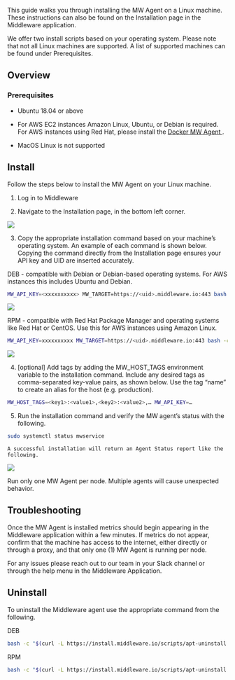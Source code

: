 This guide walks you through installing the MW Agent on a Linux machine. These instructions can also be found on the Installation page in the Middleware application. 

We offer two install scripts based on your operating system. Please note that not all Linux machines are supported. A list of supported machines can be found under Prerequisites.

## Overview
### Prerequisites

-   Ubuntu 18.04 or above

-   For AWS EC2 instances Amazon Linux, Ubuntu, or Debian is required. For AWS instances using Red Hat, please install the <a href="https://docs.middleware.io/docs/agent-installation/docker"> Docker MW Agent </a>. 

-   MacOS Linux is not supported

## Install

Follow the steps below to install the MW Agent on your Linux machine.

1.  Log in to Middleware

2.  Navigate to the Installation page, in the bottom left corner.
  <img src="/images/agent-installation/k1.png" />

3. Copy the appropriate installation command based on your machine’s operating system. An example of each command is shown below. Copying the command directly from the Installation page ensures your API key and UID are inserted accurately.

DEB - compatible with Debian or Debian-based operating systems. For AWS instances this includes Ubuntu and Debian.
```bash
MW_API_KEY=<xxxxxxxxxx> MW_TARGET=https://<uid>.middleware.io:443 bash -c "$(curl -L https://install.middleware.io/scripts/deb-install.sh)"
```
  <img src="/images/agent-installation/k3.jpg" />

RPM - compatible with Red Hat Package Manager and operating systems like Red Hat or CentOS. Use this for AWS instances using Amazon Linux. 
```bash
MW_API_KEY=xxxxxxxxxx MW_TARGET=https://<uid>.middleware.io:443 bash -c "$(curl https://install.middleware.io/scripts/rpm-install.sh)"
```
 <img src="/images/agent-installation/k4.jpg" />

4. [optional] Add tags by adding the MW_HOST_TAGS environment variable to the installation command. Include any desired tags as comma-separated key-value pairs, as shown below. Use the tag “name” to create an alias for the host (e.g. production). 
```bash
MW_HOST_TAGS=<key1>:<value1>,<key2>:<value2>,… MW_API_KEY=…
```

5. Run the installation command and verify the MW agent’s status with the following. 
```bash
sudo systemctl status mwservice
```

	A successful installation will return an Agent Status report like the following.
 <img src="/images/agent-installation/k5.jpg" />

<Warning>  Run only one MW Agent per node. Multiple agents will cause unexpected behavior.</Warning>

## Troubleshooting
Once the MW Agent is installed metrics should begin appearing in the Middleware application within a few minutes. If metrics do not appear, confirm that the machine has access to the internet, either directly or through a proxy, and that only one (1) MW Agent is running per node. 

For any issues please reach out to our team in your Slack channel or through the help menu in the Middleware Application.


## Uninstall
To uninstall the Middleware agent use the appropriate command from the following.

DEB
```bash
bash -c "$(curl -L https://install.middleware.io/scripts/apt-uninstall.sh)"
```

RPM
```bash
bash -c "$(curl -L https://install.middleware.io/scripts/apt-uninstall.sh)"
```

